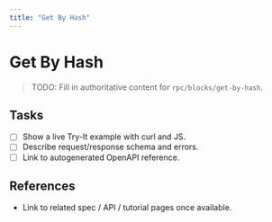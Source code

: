```yaml
---
title: "Get By Hash"
---
```


# Get By Hash

> TODO: Fill in authoritative content for `rpc/blocks/get-by-hash`.

## Tasks
- [ ] Show a live Try-It example with curl and JS.
- [ ] Describe request/response schema and errors.
- [ ] Link to autogenerated OpenAPI reference.

## References
- Link to related spec / API / tutorial pages once available.
